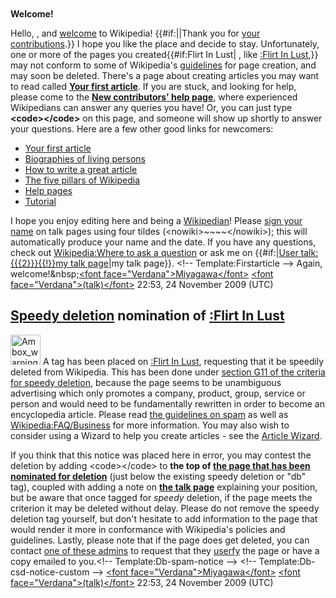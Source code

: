 <article id="25193542" title=User talk:Microphonic>
	<talkpage id="25193542" title="User talk:Microphonic">


'''Welcome!'''

Hello, {{BASEPAGENAME}}, and [[Wikipedia:Welcome, newcomers|welcome]] to Wikipedia! {{#if:||Thank you for [[Special:Contributions/{{PAGENAME}}|your contributions]].}} I hope you like the place and decide to stay. Unfortunately, one or more of the pages you created{{#if:Flirt In Lust| , like [[:Flirt In Lust]],}} may not conform to some of Wikipedia's [[Wikipedia:List of policies|guidelines]] for page creation, and may soon be deleted. 
{{Quote box
 | quote  = You may also wish to consider using a Wizard to help you create articles. See the [[Wikipedia:Article wizard 2.0|Article Wizard]].'''''
 | source = Thank you.
 | width  = 20%
 | align  = right
}}
There's a page about creating articles you may want to read called '''[[Wikipedia:Your first article|Your first article]]'''. If you are stuck, and looking for help, please come to the '''[[Wikipedia:New contributors' help page|New contributors' help page]]''', where experienced Wikipedians can answer any queries you have! Or, you can just type '''&lt;code&gt;{{tl|helpme}}&lt;/code&gt;''' on this page, and someone will show up shortly to answer your questions. Here are a few other good links for newcomers:
* [[Wikipedia:Your first article|Your first article]]
* [[Wikipedia:BLP|Biographies of living persons]]
* [[Wikipedia:How to write a great article|How to write a great article]]
* [[Wikipedia:Five pillars|The five pillars of Wikipedia]]
* [[Help:Contents|Help pages]]
* [[Wikipedia:Tutorial|Tutorial]]
I hope you enjoy editing here and being a [[Wikipedia:Wikipedians|Wikipedian]]! Please [[Wikipedia:Sign your posts on talk pages|sign your name]] on talk pages using four tildes (&lt;nowiki&gt;~~~~&lt;/nowiki&gt;); this will automatically produce your name and the date. If you have any questions, check out [[Wikipedia:Where to ask a question]] or ask me on {{#if:|[[User talk:{{{2}}}{{!}}my talk page]]|my talk page}}. &lt;!-- Template:Firstarticle --&gt; Again, welcome!&amp;nbsp;[[User:Miyagawa|&lt;font face=&quot;Verdana&quot;&gt;Miyagawa&lt;/font&gt;]] [[User talk:Miyagawa|&lt;font face=&quot;Verdana&quot;&gt;(talk)&lt;/font&gt;]] 22:53, 24 November 2009 (UTC)
==[[Wikipedia:Criteria for speedy deletion|Speedy deletion]] nomination of [[:Flirt In Lust]]==
[[Image:Ambox warning_pn.svg|48px|left]] A tag has been placed on [[:Flirt In Lust]], requesting that it be speedily deleted from Wikipedia. This has been done under [[WP:CSD#G11|section G11 of the criteria for speedy deletion]], because the page seems to be unambiguous advertising which only promotes a company, product, group, service or person and would need to be fundamentally rewritten in order to become an encyclopedia article. Please read [[Wikipedia:Spam|the guidelines on spam]] as well as [[Wikipedia:FAQ/Business]] for more information. You may also wish to consider using a Wizard to help you create articles - see the [[Wikipedia:Article wizard2.0|Article Wizard]]. 

If you think that this notice was placed here in error, you may contest the deletion by adding &lt;code&gt;{{tl|hangon}}&lt;/code&gt; to '''the top of [[:Flirt In Lust|the page that has been nominated for deletion]]''' (just below the existing speedy deletion or &quot;db&quot; tag), coupled with adding a note on '''[[Talk:Flirt In Lust|the talk page]]''' explaining your position, but be aware that once tagged for ''speedy'' deletion, if the page meets the criterion it may be deleted without delay. Please do not remove the speedy deletion tag yourself, but don't hesitate to add information to the page that would render it more in conformance with Wikipedia's policies and guidelines. Lastly, please note that if the page does get deleted, you can contact [[:Category:Wikipedia administrators who will provide copies of deleted articles|one of these admins]] to request that they  [[Wikipedia:Userfication#Userfication_of_deleted_content|userfy]] the page or have a copy emailed to you.&lt;!-- Template:Db-spam-notice --&gt; &lt;!-- Template:Db-csd-notice-custom --&gt; [[User:Miyagawa|&lt;font face=&quot;Verdana&quot;&gt;Miyagawa&lt;/font&gt;]] [[User talk:Miyagawa|&lt;font face=&quot;Verdana&quot;&gt;(talk)&lt;/font&gt;]] 22:53, 24 November 2009 (UTC)
	</talkpage>
</article>